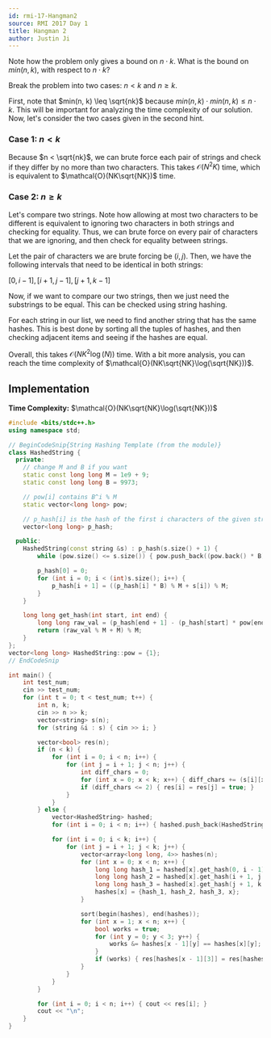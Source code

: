 ```yaml
---
id: rmi-17-Hangman2
source: RMI 2017 Day 1
title: Hangman 2
author: Justin Ji
---
```


<Spoiler title = "Hint 1">

Note how the problem only gives a bound on $n \cdot k$. What is the bound on
$min(n, k)$, with respect to $n \cdot k$?

</Spoiler>

<Spoiler title = "Hint 2">

Break the problem into two cases: $n < k$ and $n \geq k$.

</Spoiler>

<Spoiler title = "Explanation">

First, note that $min(n, k) \leq \sqrt{nk}$ because
$min(n, k) \cdot min(n, k) \leq n \cdot k$. This will be important for
analyzing the time complexity of our solution. Now, let's consider the two
cases given in the second hint.

### Case 1: $n < k$
Because $n < \sqrt{nk}$, we can brute force each pair of strings and check if
they differ by no more than two characters. This takes $\mathcal{O}(N^2K)$ time,
which is equivalent to $\mathcal{O}(NK\sqrt{NK})$ time.

### Case 2: $n \geq k$
Let's compare two strings. Note how allowing at most two characters to be
different is equivalent to ignoring two characters in both strings and checking
for equality. Thus, we can brute force on every pair of characters that we are
ignoring, and then check for equality between strings.

Let the pair of characters we are brute forcing be $(i, j)$. Then,
we have the following intervals that need to be identical in both strings:

$[0, i - 1], [i + 1, j - 1], [j + 1, k - 1]$

Now, if we want to compare our two strings, then we just need the substrings to
be equal. This can be checked using string hashing.

For each string in our list, we need to find another string that has the same
hashes. This is best done by sorting all the tuples of hashes, and then checking
adjacent items and seeing if the hashes are equal.

Overall, this takes $\mathcal{O}(NK^2\log({N}))$ time. With a bit more analysis,
you can reach the time complexity of $\mathcal{O}(NK\sqrt{NK}\log(\sqrt{NK}))$.

## Implementation

**Time Complexity:** $\mathcal{O}(NK\sqrt{NK}\log(\sqrt{NK}))$

<LanguageSection>
<CPPSection>

```cpp
#include <bits/stdc++.h>
using namespace std;

// BeginCodeSnip{String Hashing Template (from the module)}
class HashedString {
  private:
	// change M and B if you want
	static const long long M = 1e9 + 9;
	static const long long B = 9973;

	// pow[i] contains B^i % M
	static vector<long long> pow;

	// p_hash[i] is the hash of the first i characters of the given string
	vector<long long> p_hash;

  public:
	HashedString(const string &s) : p_hash(s.size() + 1) {
		while (pow.size() <= s.size()) { pow.push_back((pow.back() * B) % M); }

		p_hash[0] = 0;
		for (int i = 0; i < (int)s.size(); i++) {
			p_hash[i + 1] = ((p_hash[i] * B) % M + s[i]) % M;
		}
	}

	long long get_hash(int start, int end) {
		long long raw_val = (p_hash[end + 1] - (p_hash[start] * pow[end - start + 1]));
		return (raw_val % M + M) % M;
	}
};
vector<long long> HashedString::pow = {1};
// EndCodeSnip

int main() {
	int test_num;
	cin >> test_num;
	for (int t = 0; t < test_num; t++) {
		int n, k;
		cin >> n >> k;
		vector<string> s(n);
		for (string &i : s) { cin >> i; }

		vector<bool> res(n);
		if (n < k) {
			for (int i = 0; i < n; i++) {
				for (int j = i + 1; j < n; j++) {
					int diff_chars = 0;
					for (int x = 0; x < k; x++) { diff_chars += (s[i][x] != s[j][x]); }
					if (diff_chars <= 2) { res[i] = res[j] = true; }
				}
			}
		} else {
			vector<HashedString> hashed;
			for (int i = 0; i < n; i++) { hashed.push_back(HashedString(s[i])); }

			for (int i = 0; i < k; i++) {
				for (int j = i + 1; j < k; j++) {
					vector<array<long long, 4>> hashes(n);
					for (int x = 0; x < n; x++) {
						long long hash_1 = hashed[x].get_hash(0, i - 1);
						long long hash_2 = hashed[x].get_hash(i + 1, j - 1);
						long long hash_3 = hashed[x].get_hash(j + 1, k - 1);
						hashes[x] = {hash_1, hash_2, hash_3, x};
					}

					sort(begin(hashes), end(hashes));
					for (int x = 1; x < n; x++) {
						bool works = true;
						for (int y = 0; y < 3; y++) {
							works &= hashes[x - 1][y] == hashes[x][y];
						}
						if (works) { res[hashes[x - 1][3]] = res[hashes[x][3]] = true; }
					}
				}
			}
		}

		for (int i = 0; i < n; i++) { cout << res[i]; }
		cout << "\n";
	}
}
```

</CPPSection>
</LanguageSection>

</Spoiler>
